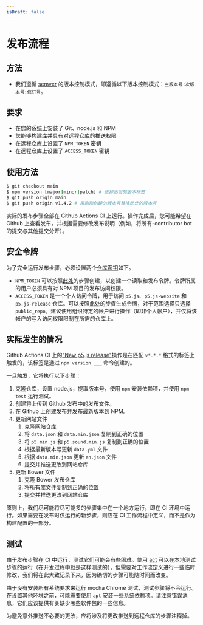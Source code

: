 ```yaml
---
isDraft: false
---
```

# 发布流程

## 方法

* 我们遵循 [semver](https://semver.org/) 的版本控制模式，即遵循以下版本控制模式：`主版本号:次版本号:修订号`。

## 要求

* 在您的系统上安装了 Git、node.js 和 NPM
* 您能够构建库并具有对远程仓库的推送权限
* 在远程仓库上设置了 `NPM_TOKEN` 密钥
* 在远程仓库上设置了 `ACCESS_TOKEN` 密钥

## 使用方法

```sh
$ git checkout main
$ npm version [major|minor|patch] # 选择适当的版本标签
$ git push origin main
$ git push origin v1.4.2 # 用刚刚创建的版本号替换此处的版本号
```

实际的发布步骤全部在 Github Actions CI 上运行。操作完成后，您可能希望在 Github 上查看发布，并根据需要修改发布说明（例如，将所有-contributor bot 的提交与其他提交分开）。

## 安全令牌

为了完全运行发布步骤，必须设置两个[仓库密钥](https://docs.github.com/cn/actions/security-guides/encrypted-secrets#creating-encrypted-secrets-for-a-repository)如下。

* `NPM_TOKEN` 可以按照[此处](https://docs.npmjs.com/creating-and-viewing-access-tokens)的步骤创建，以创建一个读取和发布令牌。令牌所属的用户必须具有对 NPM 项目的发布访问权限。
* `ACCESS_TOKEN` 是一个个人访问令牌，用于访问 `p5.js`、`p5.js-website` 和 `p5.js-release` 仓库。可以按照[此处](https://docs.github.com/cn/authentication/keeping-your-account-and-data-secure/creating-a-personal-access-token)的步骤生成令牌，对于范围选择只选择 `public_repo`。建议使用组织特定的帐户进行操作（即非个人帐户），并仅将该帐户的写入访问权限限制在所需的仓库上。

## 实际发生的情况

Github Actions CI 上的["New p5.js release"](../.github/workflows/release.yml)操作是在匹配 `v*.*.*` 格式的标签上触发的，该标签是通过 `npm version ___` 命令创建的。

一旦触发，它将执行以下步骤：

1. 克隆仓库，设置 node.js，提取版本号，使用 `npm` 安装依赖项，并使用 `npm test` 运行测试。
2. 创建将上传到 Github 发布中的发布文件。
3. 在 Github 上创建发布并发布最新版本到 NPM。
4. 更新网站文件
   1. 克隆网站仓库
   2. 将 `data.json` 和 `data.min.json` 复制到正确的位置
   3. 将 `p5.min.js` 和 `p5.sound.min.js` 复制到正确的位置
   4. 根据最新版本号更新 `data.yml` 文件
   5. 根据 `data.min.json` 更新 `en.json` 文件
   6. 提交并推送更改到网站仓库
5. 更新 Bower 文件
   1. 克隆 Bower 发布仓库
   2. 将所有库文件复制到正确的位置
   3. 提交并推送更改到网站仓库

原则上，我们尽可能将尽可能多的步骤集中在一个地方运行，即在 CI 环境中运行。如果需要在发布时仅运行的新步骤，则应在 CI 工作流程中定义，而不是作为构建配置的一部分。

## 测试

由于发布步骤在 CI 中运行，测试它们可能会有些困难。使用 [act](https://github.com/nektos/act) 可以在本地测试步骤的运行（在开发过程中就是这样测试的），但需要对工作流定义进行一些临时修改，我们将在此大致记录下来，因为确切的步骤可能随时间而改变。

由于没有安装所有系统要求来运行 mocha Chrome 测试，测试步骤将不会运行。在设置其他环境之前，可能需要使用 `apt` 安装一些系统依赖项。请注意错误消息，它们应该提供有关缺少哪些软件包的一些信息。

为避免意外推送不必要的更改，应将涉及将更改推送到远程仓库的步骤注释掉。
